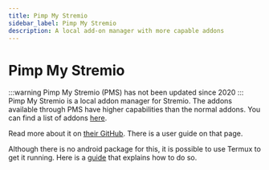 ```yaml
---
title: Pimp My Stremio
sidebar_label: Pimp My Stremio
description: A local add-on manager with more capable addons
---
```

# Pimp My Stremio
:::warning 
Pimp My Stremio (PMS) has not been updated since 2020
:::
Pimp My Stremio is a local addon manager for Stremio. The addons available through PMS have higher capabilities than the normal addons. 
You can find a list of addons [here](https://github.com/sungshon/PimpMyStremio/blob/master/src/addonsList.json).

Read more about it on [their GitHub](https://github.com/sungshon/PimpMyStremio). There is a user guide on that page.

Although there is no android package for this, it is possible to use Termux to get it running. Here is a [guide](https://gist.github.com/sleeyax/e9635eb352a4fcdf94194f763d743689) that explains how to do so.
